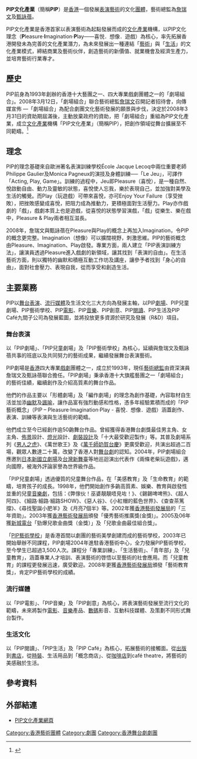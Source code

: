 '''PIP文化產業'''（簡稱'''PIP'''）是[[香港|香港]]一個發展[[表演藝術|表演藝術]]的文化[[團體|團體]]，藝術總監為[[詹瑞文|詹瑞文]]及[[甄詠蓓|甄詠蓓]]。

PIP文化產業是香港首家以表演藝術為起點發展而成的[[文化創意產業|文化產業]]機構，以PIP文化理念（'''P'''leasure·'''I'''magination·'''P'''lay——喜悦．想像．遊戲）為核心，率先拓展香港開發未為完善的文化產業潛力，為未來發展出一種連結「[[藝術|藝術]]」與「[[生活|生活]]」的文化產業模式，締結商業及藝術伙伴，創造藝術的新價值、就業機會及經濟生產力，並培育藝術行業專才。

==歷史==
PIP前身為1993年創辦的香港十大藝團之一、四大專業戲劇團體之一的「劇場組合」。2008年3月12日，「劇場組合」聯合藝術總監[[詹瑞文|詹瑞文]]召開記者招待會，向傳媒宣佈 —「劇場組合」為配合劇團文化藝術發展的願景與步伐，決定於2008年3月31日的資助期屆滿後，主動放棄政府的資助，把「劇場組合」重組為PIP文化產業，成立[[文化創意產業|文化產業]]機構「PIP文化產業」（簡稱PIP），把創作領域從舞台擴展至不同範疇。<ref>{{Cite web |url=http://www.info.gov.hk/gia/general/200803/12/P200803120271.htm |title=「劇場組合」脫離現有政府資助架構成立「ＰＩＰ文化產業」 |accessdate=2017-01-06 |archive-date=2017-01-06 |archive-url=https://web.archive.org/web/20170106173643/http://www.info.gov.hk/gia/general/200803/12/P200803120271.htm |dead-url=no }}</ref>

==理念==
PIP的理念基礎來自歐洲著名表演訓練學校École Jacque Lecoq中兩位重要老師Philippe Gaulier及Monica Pagneux的演技及身體訓練──「Le Jeu」，可譯作「Acting, Play, Game」。訓練的過程中，Jeu即Pleasure（喜悅），是一種自然、悅啟動自由、動力及靈敏的狀態，喜悅使人忘我，樂於表現自己，並加強對美學及生活的觸覺。而Play（玩遊戲）可帶來喜悅，亦可Enjoy Your Failure（享受挫敗），把挫敗感變成喜悅，把阻力成為推動力，更積極面對生活壓力。Play亦作戲劇的「戲」，戲劇本質上也是遊戲，從喜悅的狀態學習演戲，「戲」從樂生、樂在戲中，Pleasure & Play兩者相互滋長。

2008年，詹瑞文與甄詠蓓在Pleasure與Play的概念上再加入Imagination，令PIP的概念更完整。Imagination（想像）可以擴闊視野，刺激思維。PIP的藝術概念由Pleasure、Imagination、Play啟發。專業方面，兩人建立「PIP表演訓練方法」，讓演員透過Pleasure進入戲劇的新領域，讓其找到「表演的自由」。在生活藝術方面，則以獨特的幽默和積極互動工作坊及講座，讓參予者找到「身心的自由」，面對社會壓力、表現自我，從而享受和創造生活。

==主要業務==
PIP以[[舞台表演|舞台表演]]、[[流行媒體|流行媒體]]及生活文化三大方向為發展主軸，以PIP[[劇場|劇場]]、PIP兒童劇場、PIP藝術學校、PIP[[電影|電影]]、PIP[[音樂|音樂]]、PIP創意、PIP[[閱讀|閱讀]]、PIP生活及PIP Café九間子公司為發展藍圖，並將投放更多資源於研究及發展（R&D）項目。

===舞台表演===
以「PIP劇場」、「PIP兒童劇場」及「PIP藝術學校」為核心，延續與詹瑞文及甄詠蓓共事的班底以及共同努力的藝術成果，繼續發展舞台表演藝術。

PIP劇場是[[香港|香港]]四大專業[[戲劇|戲劇]]團體之一，成立於1993年，現任[[藝術總監|藝術總監]]由資深演員詹瑞文及甄詠蓓聯合擔任。「PIP劇場」秉承香港十大旗艦藝團之一「劇場組合」的藝術佳績，繼續創作及介紹高質素的舞台作品。

他們的作品主要以「形體劇場」及「編作劇場」的理念為創作基礎，內容取材自生活並加添[[幽默|幽默]]及[[諷喻|諷喻]]，讓作品富有強烈動感和性格，憑多年經驗累積而成的「PIP藝術概念」（PIP – Pleasure‧Imagination‧Play - 喜悅．想像．遊戲）涵蓋創作、表演、訓練等表演與生活藝術的範疇。

他們成立至今已經創作逾50齣舞台作品。曾經獲得香港舞台劇獎最佳男主角、女主角、[[佈景|佈景]]設計、[[燈光|燈光]]設計、[[劇裝設計|劇裝設計]]及「十大最受歡迎製作」等。其普及劇場系列《[[男人之虎|男人之虎]]》、《萬世歌王》及《[[萬千師奶賀台慶|萬千師奶賀台慶]]》更廣受歡迎，共演出超過二百場，觀眾人數達二十萬，改變了香港人對[[舞台劇|舞台劇]]的認知。2004年，PIP劇場組合應邀到[[日本新國立劇場|日本新國立劇場]]及[[台灣|台灣]][[新舞臺|新舞臺]]等地巡迴演出代表作《兩條老柴玩遊戲》，邁向國際，被海外評論家譽為世界級作品。

「PIP兒童劇場」透過優質的兒童舞台作品，在「美感教育」及「生命教育」的範疇，培育孩子的成長。1998年，他們開始創作多齣高質素、娛樂、教育與啟發性並重的兒童[[音樂劇|音樂劇]]，包括：《弊傢伙！巫婆靚靚唔見咗！》、《錫錫啤啤熊》、《超人阿四》、《細路‧細路‧細路SHOW》、《惡人谷》、《小紅帽的藍色世界》、《查查茶篤撐》、《尋找聖誕小肥羊》及《月亮7個半》等。2002年獲[[香港藝術發展局|香港藝術發展局]]的「三年資助」。2003年獲[[香港藝術發展局|香港藝術發展局]]頒發「優秀藝術推廣獎(金獎)」。2005及06年獲[[新城電台|新城電台]]「勁爆兒歌金曲獎（金獎）」及「兒歌金曲最佳組合獎」。

「[[PIP藝術學校|PIP藝術學校]]」是香港首間以劇團的藝術美學創建而成的藝術學校，2003年已開始舉辦不同課程，PIP劇場2004年進駐香港藝術中心，全力發展PIP藝術學校，至今學生已超過3,500人次。課程分「專業訓練」、「生活藝術」、「青年部」及「兒童教育」，涵蓋專業人才培訓、表演藝術的啓悟以至藝術的社會應用。而「兒童教育」的課程更發展迅速，廣受歡迎。2008年更獲[[香港藝術發展局|香港藝術發展局]]頒發「藝術教育獎」，肯定PIP藝術學校的成績。

===流行媒體===
以「PIP電影」、「PIP音樂」及「PIP創意」為核心，將表演藝術發展至流行文化的範疇，未來將製作[[電影|電影]]、[[音樂|音樂]]產品、[[數碼|數碼]]影音、互動科技媒體、及策劃不同形式舞台製作。

===生活文化===
以「PIP閱讀」、「PIP生活」及「PIP Café」為核心，拓展藝術的接觸面。從[[出版|出版]]到[[書店|書店]]，從[[時裝|時裝]]、生活用品到「概念商店」、從[[咖啡店|咖啡店]]到café theatre，將藝術的美感融於生活。

== 參考資料 ==
{{Reflist|2}}

==外部結連==
*[http://www.pip-group.org PIP文化產業網頁]{{Wayback|url=http://www.pip-group.org/ |date=20160131162320 }}

[[Category:香港藝術團體|Category:香港藝術團體]]
[[Category:劇團|Category:劇團]]
[[Category:香港舞台劇劇團|Category:香港舞台劇劇團]]